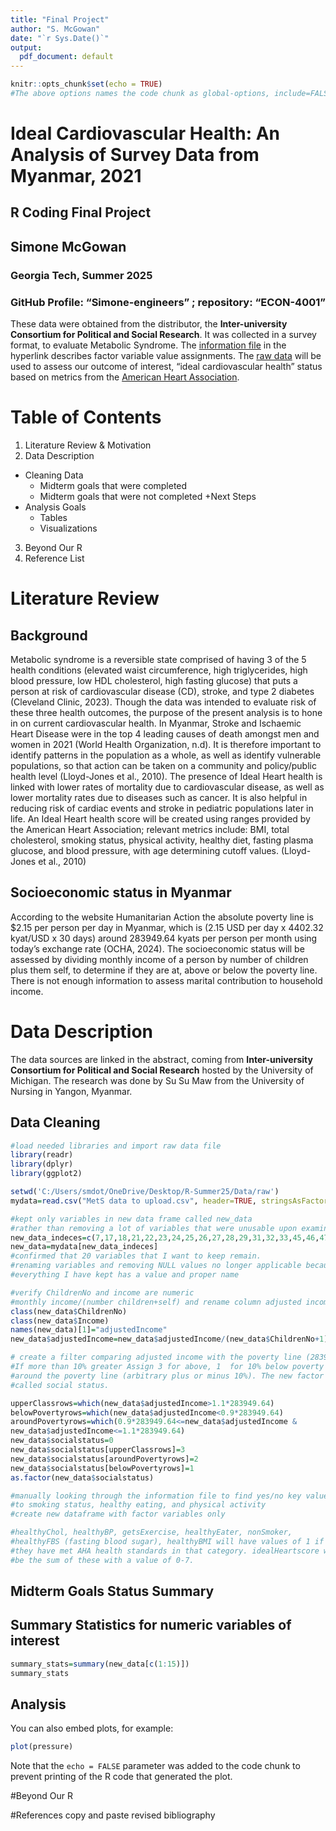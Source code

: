 ---
title: "Final Project"
author: "S. McGowan"
date: "`r Sys.Date()`"
output: 
  pdf_document: default
---

```{r global-options, include=FALSE}
knitr::opts_chunk$set(echo = TRUE)
#The above options names the code chunk as global-options, include=FALSE will hide this code chunk in final document. Knitr package will create report document
```

# Ideal Cardiovascular Health: An Analysis of Survey Data from Myanmar, 2021

## R Coding Final Project

## Simone McGowan

### Georgia Tech, Summer 2025

### GitHub Profile: "Simone-engineers" ; repository: "ECON-4001"

These data were obtained from the distributor, the **Inter-university Consortium for Political and Social Research**. It was collected in a survey format, to evaluate Metabolic Syndrome. The [information file](https://doi.org/10.3886/E146521V1-185521) in the hyperlink describes factor variable value assignments. The [raw data](https://doi.org/10.3886/E146521V1-185522) will be used to assess our outcome of interest, "ideal cardiovascular health" status based on metrics from the [American Heart Association](https://www.ahajournals.org/doi/10.1161/CIRCULATIONAHA.109.192703).

\newpage

# Table of Contents

1.  Literature Review & Motivation
2.  Data Description <!--subtopics have been indented below-->

-   Cleaning Data
    -   Midterm goals that were completed
    -   Midterm goals that were not completed +Next Steps
-   Analysis Goals
    -   Tables
    -   Visualizations

3.  Beyond Our R
4. Reference List

\newpage

# Literature Review

## Background

Metabolic syndrome is a reversible state comprised of having 3 of the 5 health conditions (elevated waist circumference, high triglycerides, high blood pressure, low HDL cholesterol, high fasting glucose) that puts a person at risk of cardiovascular disease (CD), stroke, and type 2 diabetes (Cleveland Clinic, 2023). Though the data was intended to evaluate risk of these three health outcomes, the purpose of the present analysis is to hone in on current cardiovascular health. In Myanmar, Stroke and Ischaemic Heart Disease were in the top 4 leading causes of death amongst men and women in 2021 (World Health Organization, n.d). It is therefore important to identify patterns in the population as a whole, as well as identify vulnerable populations, so that action can be taken on a community and policy/public health level (Lloyd-Jones et al., 2010). The presence of Ideal Heart health is linked with lower rates of mortality due to cardiovascular disease, as well as lower mortality rates due to diseases such as cancer. It is also helpful in reducing risk of cardiac events and stroke in pediatric populations later in life. An Ideal Heart health score will be created using ranges provided by the American Heart Association; relevant metrics include: BMI, total cholesterol, smoking status, physical activity, healthy diet, fasting plasma glucose, and blood pressure, with age determining cutoff values. (Lloyd-Jones et al., 2010)

## Socioeconomic status in Myanmar
According to the website Humanitarian Action the absolute poverty line is $2.15 per person per day in Myanmar, which is (2.15 USD per day x 4402.32 kyat/USD x 30 days) around 283949.64 kyats per person per month using today's exchange rate (OCHA, 2024). The socioeconomic status will be assessed by dividing monthly income of a person by number of children plus them self, to determine if they are at, above or below the poverty line. There is not enough information to assess marital contribution to household income.

\newpage

# Data Description
The data sources are linked in the abstract, coming from **Inter-university Consortium for Political and Social Research** hosted by the University of Michigan. The research was done by Su Su Maw from the University of Nursing in Yangon, Myanmar.

## Data Cleaning

```{r import}
#load needed libraries and import raw data file
library(readr)
library(dplyr)
library(ggplot2)

setwd('C:/Users/smdot/OneDrive/Desktop/R-Summer25/Data/raw')
mydata=read.csv("MetS data to upload.csv", header=TRUE, stringsAsFactors =FALSE)
```

```{r removing variables}
#kept only variables in new data frame called new_data  
#rather than removing a lot of variables that were unusable upon examination or context
new_data_indeces=c(7,17,18,21,22,23,24,25,26,27,28,29,31,32,33,45,46,47,50,58)
new_data=mydata[new_data_indeces]
#confirmed that 20 variables that I want to keep remain.
#renaming variables and removing NULL values no longer applicable because 
#everything I have kept has a value and proper name
```

```{r creating social status variable, echo=FALSE}
#verify ChildrenNo and income are numeric
#monthly income/(number children+self) and rename column adjusted income.
class(new_data$ChildrenNo)
class(new_data$Income)
names(new_data)[1]="adjustedIncome"
new_data$adjustedIncome=new_data$adjustedIncome/(new_data$ChildrenNo+1)

```
```{r socioeconomic status, echo=FALSE}
# create a filter comparing adjusted income with the poverty line (283949.64 kyats/person). 
#If more than 10% greater Assign 3 for above, 1  for 10% below poverty line and 2 for those 
#around the poverty line (arbitrary plus or minus 10%). The new factor variable will be 
#called social status.

upperClassrows=which(new_data$adjustedIncome>1.1*283949.64)
belowPovertyrows=which(new_data$adjustedIncome<0.9*283949.64)
aroundPovertyrows=which(0.9*283949.64<=new_data$adjustedIncome &
new_data$adjustedIncome<=1.1*283949.64)
new_data$socialstatus=0
new_data$socialstatus[upperClassrows]=3
new_data$socialstatus[aroundPovertyrows]=2
new_data$socialstatus[belowPovertyrows]=1
as.factor(new_data$socialstatus)
```

```{r ideal heart health factor variables}
#manually looking through the information file to find yes/no key values assigned 
#to smoking status, healthy eating, and physical activity
#create new dataframe with factor variables only


```
```{r ideal heart health scores temp variables}
#healthyChol, healthyBP, getsExercise, healthyEater, nonSmoker, 
#healthyFBS (fasting blood sugar), healthyBMI will have values of 1 if 
#they have met AHA health standards in that category. idealHeartscore will
#be the sum of these with a value of 0-7.

```

## Midterm Goals Status Summary


\newpage

## Summary Statistics for numeric variables of interest

```{r numeric variables}
summary_stats=summary(new_data[c(1:15)])
summary_stats
```
\newpage 

## Analysis

You can also embed plots, for example:

```{r pressure, echo=FALSE}
plot(pressure)
```

Note that the `echo = FALSE` parameter was added to the code chunk to prevent printing of the R code that generated the plot.
\newpage

#Beyond Our R


\newpage

#References
copy and paste revised bibliography
